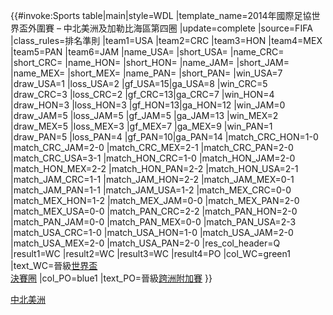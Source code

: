 {{#invoke:Sports table|main|style=WDL
|template_name=2014年國際足協世界盃外圍賽 – 中北美洲及加勒比海區第四圈
|update=complete
|source=FIFA
|class_rules=排名準則
|team1=USA |team2=CRC |team3=HON |team4=MEX |team5=PAN |team6=JAM
|name_USA={{fb|USA}} |short_USA={{flagdeco|USA}}
|name_CRC={{fb|CRC}} |short_CRC={{flagdeco|CRC}}
|name_HON={{fb|HON}} |short_HON={{flagdeco|HON}}
|name_JAM={{fb|JAM}} |short_JAM={{flagdeco|JAM}}
|name_MEX={{fb|MEX}} |short_MEX={{flagdeco|MEX}}
|name_PAN={{fb|PAN}} |short_PAN={{flagdeco|PAN}}
|win_USA=7 |draw_USA=1 |loss_USA=2 |gf_USA=15|ga_USA=8
|win_CRC=5 |draw_CRC=3 |loss_CRC=2 |gf_CRC=13|ga_CRC=7
|win_HON=4 |draw_HON=3 |loss_HON=3 |gf_HON=13|ga_HON=12
|win_JAM=0 |draw_JAM=5 |loss_JAM=5 |gf_JAM=5 |ga_JAM=13
|win_MEX=2 |draw_MEX=5 |loss_MEX=3 |gf_MEX=7 |ga_MEX=9
|win_PAN=1 |draw_PAN=5 |loss_PAN=4 |gf_PAN=10|ga_PAN=14
|match_CRC_HON=1-0
|match_CRC_JAM=2-0
|match_CRC_MEX=2-1
|match_CRC_PAN=2-0
|match_CRC_USA=3-1
|match_HON_CRC=1-0
|match_HON_JAM=2-0
|match_HON_MEX=2-2
|match_HON_PAN=2-2
|match_HON_USA=2-1
|match_JAM_CRC=1-1
|match_JAM_HON=2-2
|match_JAM_MEX=0-1
|match_JAM_PAN=1-1
|match_JAM_USA=1-2
|match_MEX_CRC=0-0
|match_MEX_HON=1-2
|match_MEX_JAM=0-0
|match_MEX_PAN=2-0
|match_MEX_USA=0-0
|match_PAN_CRC=2-2
|match_PAN_HON=2-0
|match_PAN_JAM=0-0
|match_PAN_MEX=0-0
|match_PAN_USA=2-3
|match_USA_CRC=1-0
|match_USA_HON=1-0
|match_USA_JAM=2-0
|match_USA_MEX=2-0
|match_USA_PAN=2-0
|res_col_header=Q
|result1=WC |result2=WC |result3=WC |result4=PO
|col_WC=green1 |text_WC=晉級[[2014年國際足協世界盃|世界盃<br>決賽圈]]
|col_PO=blue1  |text_PO=晉級[[2014年國際足協世界盃外圍賽 (跨洲附加賽)|跨洲附加賽]]
}}<noinclude>
[[Category:2014年世界盃外圍賽|中北美洲]]
</noinclude>